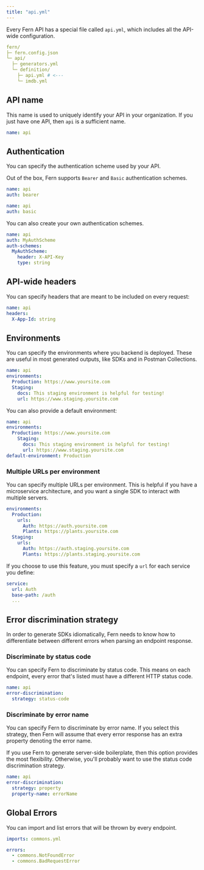 ```yaml
---
title: "api.yml"
---
```


Every Fern API has a special file called `api.yml`, which includes all the API-wide configuration.

```yaml
fern/
├─ fern.config.json
└─ api/
  ├─ generators.yml
  └─ definition/
    ├─ api.yml # <---
    └─ imdb.yml
```

## API name

This name is used to uniquely identify your API in your organization. If you
just have one API, then `api` is a sufficient name.

```yaml api.yml
name: api
```

## Authentication

You can specify the authentication scheme used by your API.

Out of the box, Fern supports `Bearer` and `Basic` authentication schemes.

```yaml api.yml
name: api
auth: bearer
```

```yaml api.yml
name: api
auth: basic
```

You can also create your own authentication schemes.

```yaml api.yml
name: api
auth: MyAuthScheme
auth-schemes:
  MyAuthScheme:
    header: X-API-Key
    type: string
```

## API-wide headers

You can specify headers that are meant to be included on every request:

```yaml api.yml
name: api
headers:
  X-App-Id: string
```

## Environments

You can specify the environments where you backend is deployed. These are useful
in most generated outputs, like SDKs and in Postman Collections.

```yaml api.yml
name: api
environments:
  Production: https://www.yoursite.com
  Staging:
    docs: This staging environment is helpful for testing!
    url: https://www.staging.yoursite.com
```

You can also provide a default environment:

```yaml api.yml
name: api
environments:
  Production: https://www.yoursite.com
    Staging:
      docs: This staging environment is helpful for testing!
      url: https://www.staging.yoursite.com
default-environment: Production
```

### Multiple URLs per environment

You can specify multiple URLs per environment. This is helpful if you have a
microservice architecture, and you want a single SDK to interact with multiple
servers.

```yaml api.yml
environments:
  Production:
    urls:
      Auth: https://auth.yoursite.com
      Plants: https://plants.yoursite.com
  Staging:
    urls:
      Auth: https://auth.staging.yoursite.com
      Plants: https://plants.staging.yoursite.com
```

If you choose to use this feature, you must specify a `url` for each service you define:

```yaml auth.yml
service:
  url: Auth
  base-path: /auth
  ...
```

## Error discrimination strategy

In order to generate SDKs idiomatically, Fern needs to know how to differentiate
between different errors when parsing an endpoint response.

### Discriminate by status code

You can specify Fern to discriminate by status code. This means on each
endpoint, every error that's listed must have a different HTTP status code.

```yaml api.yml
name: api
error-discrimination:
  strategy: status-code
```

### Discriminate by error name

You can specify Fern to discriminate by error name. If you select this strategy,
then Fern will assume that every error response has an extra property denoting
the error name.

If you use Fern to generate server-side boilerplate, then this option provides
the most flexibility. Otherwise, you'll probably want to use the status code
discrimination strategy.

```yaml api.yml
name: api
error-discrimination:
  strategy: property
  property-name: errorName
```

## Global Errors

You can import and list errors that will be thrown by every endpoint.

```yaml api.yml
imports: commons.yml

errors:
  - commons.NotFoundError
  - commons.BadRequestError
```
